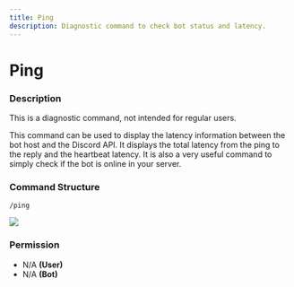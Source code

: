 ```yaml
---
title: Ping
description: Diagnostic command to check bot status and latency.
---
```



# Ping

### Description

<Callout type="warning">
This is a diagnostic command, not intended for regular users.
</Callout>

This command can be used to display the latency information between the bot host and the Discord API. It displays the total latency from the ping to the reply and the heartbeat latency. It is also a very useful command to simply check if the bot is online in your server.

### Command Structure

```
/ping
```

![](https://i.imgur.com/xui2Aka.png)

### **Permission**

* N/A **(User)**
* N/A **(Bot)**
